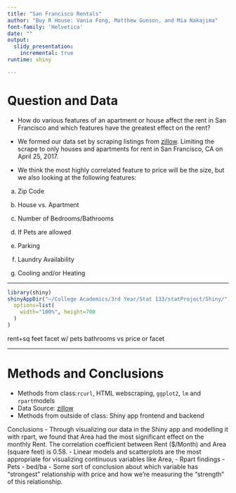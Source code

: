 ---
title: "San Francisco Rentals"
author: "Buy R House: Vania Fong, Matthew Gunson, and Mia Nakajima"
font-family: 'Helvetica'
date: ""
output: 
  slidy_presentation:
    incremental: true
runtime: shiny

---

# Question and Data

- How do various features of an apartment or house affect the rent in San Francisco and which features have the greatest effect on the rent?

- We formed our data set by scraping listings from [zillow](www.zillow.com).
Limiting the scrape to only houses and apartments for rent in San Francisco, CA on April 25, 2017.

- We think the most highly correlated feature to price will be the size, but we also looking at the following features:

a) Zip Code

b) House vs. Apartment

c) Number of Bedrooms/Bathrooms

d) If Pets are allowed

e) Parking

f) Laundry Availability

g) Cooling and/or Heating

---

```{r, echo = FALSE}
library(shiny)
shinyAppDir("~/College Academics/3rd Year/Stat 133/statProject/Shiny/",
  options=list(
    width="100%", height=700
  )
)
```
rent+sq feet
facet w/ pets
bathrooms vs price or facet

---

# Methods and Conclusions

- Methods from class:`rcurl`, HTML webscraping, `ggplot2`, `lm` and `rpart`models
- Data Source: [zillow](www.zillow.com) 
- Methods from outside of class: Shiny app frontend and backend 

Conclusions
- Through visualizing our data in the Shiny app and modelling it with rpart, we found that Area had the most significant effect on the monthly Rent. The correlation coefficient between Rent ($/Month) and Area (square feet) is  0.58. 
- Linear models and scatterplots are the most appropriate for visualizing continuous variables like Area, 
- Rpart findings
  - Pets
  - bed/ba
- Some sort of conclusion about which variable has "strongest" relationship with price and how we're measuring the "strength" of this relationship.
